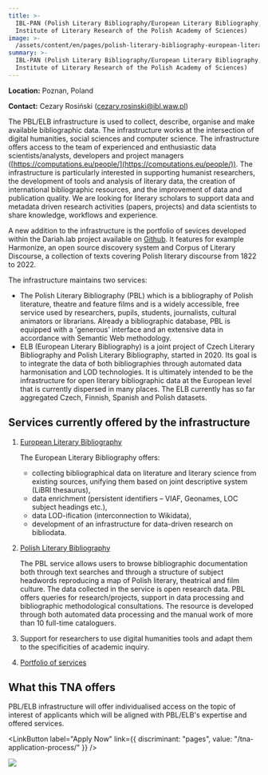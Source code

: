 ```yaml
---
title: >-
  IBL-PAN (Polish Literary Bibliography/European Literary Bibliography, The
  Institute of Literary Research of the Polish Academy of Sciences)
image: >-
  /assets/content/en/pages/polish-literary-bibliography-european-literary-bibliography-pbl-elb-the-institute-of-literary-research-of-the-polish-academy-of-sciences-poznan-poland/image.jpg
summary: >-
  IBL-PAN (Polish Literary Bibliography/European Literary Bibliography, The
  Institute of Literary Research of the Polish Academy of Sciences)
---
```

**Location:** Poznan, Poland

**Contact:** Cezary Rosiński ([cezary.rosinski@ibl.waw.pl](mailto:cezary.rosinski@ibl.waw.pl))

The PBL/ELB infrastructure is used to collect, describe, organise and make available bibliographic
data. The infrastructure works at the intersection of digital humanities, social sciences and
computer science. The infrastructure offers access to the team of experienced and enthusiastic data
scientists/analysts, developers and project managers
([https://computations.eu/people/](https://computations.eu/people/)). The infrastructure is
particularly interested in supporting humanist researchers, the development of tools and analysis of
literary data, the creation of international bibliographic resources, and the improvement of data
and publication quality. We are looking for literary scholars to support data and metadata driven
research activities (papers, projects) and data scientists to share knowledge, workflows and
experience.

A new addition to the infrastructure is the portfolio of sevices developed within the Dariah.lab
project available on [Github](https://github.com/CHC-Computations). It features for example
Harmonize, an open source discovery system and Corpus of Literary Discourse, a collection of texts
covering Polish literary discourse from 1822 to 2022.

The infrastructure maintains two services:

* The Polish Literary Bibliography (PBL) which is a bibliography of Polish literature, theatre and
  feature films and is a widely accessible, free service used by researchers, pupils, students,
  journalists, cultural animators or librarians. Already a bibliographic database, PBL is equipped
  with a 'generous' interface and an extensive data in accordance with Semantic Web methodology.
* ELB (European Literary Bibliography) is a joint project of Czech Literary Bibliography and Polish
  Literary Bibliography, started in 2020. Its goal is to integrate the data of both bibliographies
  through automated data harmonisation and LOD technologies. It is ultimately intended to be the
  infrastructure for open literary bibliographic data at the European level that is currently
  dispersed in many places. The ELB currently has so far aggregated Czech, Finnish, Spanish and
  Polish datasets.

## Services currently offered by the infrastructure

1. [European Literary Bibliography](http://literarybibliography.eu)

   The European Literary Bibliography offers:

   * collecting bibliographical data on literature and literary science from existing sources, unifying them based on joint descriptive system (LiBRI thesaurus),
   * data enrichment (persistent identifiers – VIAF, Geonames, LOC subject headings etc.),
   * data LOD-ification (interconnection to Wikidata),
   * development of an infrastructure for data-driven research on bibliodata.
2. [Polish Literary Bibliography](https://pbl.ibl.waw.pl)

   The PBL service allows users to browse bibliographic documentation both through text searches and
   through a structure of subject headwords reproducing a map of Polish literary, theatrical and
   film culture. The data collected in the service is open research data. PBL offers queries for
   research/projects, support in data processing and bibliographic methodological consultations. The
   resource is developed through both automated data processing and the manual work of more than 10
   full-time cataloguers.
3. Support for researchers to use digital humanities tools and adapt them to the specificities of
   academic inquiry.
4. [Portfolio of services](https://github.com/CHC-Computations)

## What this TNA offers

PBL/ELB infrastructure will offer individualised access on the topic of interest of applicants which
will be aligned with PBL/ELB's expertise and offered services.

<LinkButton label="Apply Now" link={{ discriminant: "pages", value: "/tna-application-process/" }} />

![](/assets/content/en/pages/polish-literary-bibliography-european-literary-bibliography-pbl-elb-the-institute-of-literary-research-of-the-polish-academy-of-sciences-poznan-poland/logo.png)
